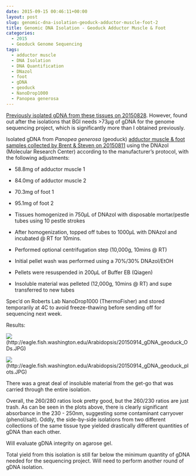 ```yaml
---
date: 2015-09-15 00:46:11+00:00
layout: post
slug: genomic-dna-isolation-geoduck-adductor-muscle-foot-2
title: Genomic DNA Isolation - Geoduck Adductor Muscle & Foot
categories:
  - 2015
  - Geoduck Genome Sequencing
tags:
  - adductor muscle
  - DNA Isolation
  - DNA Quantification
  - DNazol
  - foot
  - gDNA
  - geoduck
  - NanoDrop1000
  - Panopea generosa
---
```


[Previously isolated gDNA from these tissues on 20150828](https://robertslab.github.io/sams-notebook/2015/08/28/genomic-dna-isolation-geoduck-adductor-muscle-foot.html). However, found out after the isolations that BGI needs >73μg of gDNA for the genome sequencing project, which is significantly more than I obtained previously.

Isolated gDNA from _Panopea generosa_ (geoduck) [adductor muscle & foot samples collected by Brent & Steven on 20150811](https://onsnetwork.org/halfshell/2015/08/11/big-day-big-clam/) using the DNAzol (Molecular Research Center) according to the manufacturer's protocol, with the following adjustments:




    
  * 58.8mg of adductor muscle 1

    
  * 84.0mg of adductor muscle 2

    
  * 70.3mg of foot 1

    
  * 95.1mg of foot 2

    
  * Tissues homogenized in 750μL of DNAzol with disposable mortar/pestle tubes using 10 pestle strokes

    
  * After homogenization, topped off tubes to 1000μL with DNAzol and incubated @ RT for 10mins.

    
  * Performed optional centrifugation step (10,000g, 10mins @ RT)

    
  * Initial pellet wash was performed using a 70%/30% DNAzol/EtOH

    
  * Pellets were resuspended in 200μL of Buffer EB (Qiagen)

    
  * Insoluble material was pelleted (12,000g, 10mins @ RT) and supe transferred to new tubes



Spec'd on Roberts Lab NanoDrop1000 (ThermoFisher) and stored temporarily at 4C to avoid freeze-thawing before sending off for sequencing next week.



Results:

![](https://eagle.fish.washington.edu/Arabidopsis/20150914_gDNA_geoduck_ODs.JPG)(http://eagle.fish.washington.edu/Arabidopsis/20150914_gDNA_geoduck_ODs.JPG)

![](https://eagle.fish.washington.edu/Arabidopsis/20150914_gDNA_geoduck_plots.JPG)(http://eagle.fish.washington.edu/Arabidopsis/20150914_gDNA_geoduck_plots.JPG)



There was a great deal of insoluble material from the get-go that was carried through the entire isolation.

Overall, the 260/280 ratios look pretty good, but the 260/230 ratios are just trash. As can be seen in the plots above, there is clearly significant absorbance in the 230 - 250nm, suggesting some contaminant carryover (phenol/salt). Oddly, the side-by-side isolations from two different collections of the same tissue type yielded drastically different quantities of gDNA than each other.

Will evaluate gDNA integrity on agarose gel.

Total yield from this isolation is still far below the minimum quantity of gDNA needed for the sequencing project. Will need to perform another round of gDNA isolation.
